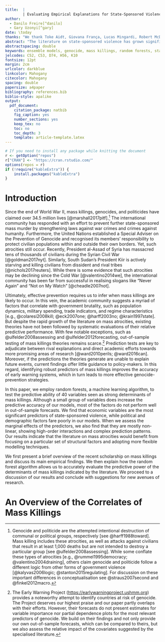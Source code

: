 ```yaml
---
title:  |
        | Evaluating Empirical Explanations for State-Sponsored Violence with Ensemble Models
author: 
  - Danilo Freire[^danilo]
  - Gary Uzonyi[^gary]
date: \today
thanks: "We thank Toke Aidt, Giovana França, Lucas Mingardi, Robert McDonnell, Umberto Mignozzetti, Catarina Roman, David Skarbek, and Graham Denyer Willis for their helpful suggestions and comments. All replication materials are available at <https://github.com/danilofreire/mass-killings-prediction>."
abstract: "The literature on state-sponsored violence has grown significantly over the last decades. Although scholars have suggested a number of potential correlates of mass killings, it is unclear whether those factors increase our ability to forecast state-led violence. Here we employ ensemble learning algorithms to test the predictive performance of 40 variables on a sample of 177 countries from 1945 to 2013. We find that most variables fail to improve out-of-sample predictive power (*mention opportunity logic*). We also find high-order interactions between the covariates, which the existing literature generally does not account for. We argue that empirical studies on mass atrocities should adopt more flexible modelling techniques and use predictive accuracy to validate theories and inform public policy decisions."
abstractspacing: double
keywords: ensemble models, genocide, mass killings, random forests, state-sponsored violence
jelcodes: C52, C53, D74, H56, K10
fontsize: 12pt
margin: 2cm
urlcolor: darkblue
linkcolor: Mahogany
citecolor: Mahogany
spacing: double
papersize: a4paper
bibliography: references.bib
biblio-style: apalike
output:
  pdf_document:
    citation_package: natbib
    fig_caption: yes
    number_sections: yes
    keep_tex: no
    toc: no
    toc_depth: 3
    template: article-template.latex
---
```


```r
# If you need to install any package while knitting the document
r <- getOption("repos")
r["CRAN"] <- "https://cran.rstudio.com/"
options(repos = r)
if (!require("kableExtra")) {
    install.packages("kableExtra")
}
```

[^danilo]: Postdoctoral Research Associate, The Political Theory Project, Brown
University, 8 Fones Alley, Providence, RI 02912,
[`danilofreire@gmail.com`](mailto:danilofreire@gmail.com),
<http://danilofreire.github.io>. Corresponding author.

[^gary]: Assistant Professor, Department of Political Science; Research Fellow,
Howard H. Baker Jr. Center for Public Policy, University of Tennessee, 1640
Cumberland Ave, Knoxville, TN 37996,
[`guzonyi@utk.edu`](mailto:guzonyi@utk.edu),
<https://sites.google.com/site/uzonyigary>.

\newpage

# Introduction
\label{sec:intro}

Since the end of World War II, mass killings, genocides, and politicides have
claimed over 34.5 million lives [@marshall2017pitf].[^definition]
The international community has responded with an effort to prevent further
state-sponsored mass murder by strengthening laws against war crimes and crimes
against humanity. Furthermore, the United Nations established a Special Adviser
on the Prevention of Genocide and recognised its members' responsibility to
protect civilian populations within and outside their own borders. Yet, such
atrocities still occur. Recently, President al-Assad of Syria has massacred
tens of thousands of civilians during the Syrian Civil War [@goldman2017nyt].
Similarly, South Sudan's President Kiir is actively starving and killing
civilians from dissident and rival tribes [@nichols2017reuters]. While there is
some evidence that such atrocities may be declining since the Cold War
[@valentino2014we], the international community has been far from successful in
realising slogans like "Never Again" and "Not on My Watch" [@cheadle2007not].

[^definition]: Genocide and politicide are the attempted intentional
destruction of communal or political groups, respectively [see
@harff1988toward]. Mass killing includes these atrocities, as well as attacks
against civilians that result in at least 1,000 deaths but are not intended to
destroy a particular group [see @ulfelder2008assessing]. While some conflate
these types of atrocities [e.g., @rummel1995democracy; @valentino2004draining],
others claim genocide and politicide follow a different logic from other forms
of government violence [@kalyvas2006logic; @stanton2015regulating]. For
discussion on these important differences in conceptualisation see
@straus2007second and @finkel2012macro.

Ultimately, effective prevention requires us to infer when mass killings are
likely to occur. In this vein, the academic community suggests a myriad of
factors that correlate with government brutality, such as population dynamics,
military spending, trade indicators, and regime characteristics [e.g.,
@colaresi2008kill; @eck2007one; @harff2003no; @krain1997state]. But despite the
rapid growth of the literature on mass atrocities, existing theories have not
been followed by systematic evaluations of their relative predictive
performance. With few notable exceptions, such as @ulfelder2008assessing and
@ulfelder2012forecasting, out-of-sample testing of mass killings theories
remains scarce.[^ewp] Prediction tests are key to adjudicate between rival
explanations and direct academic efforts towards more promising areas of
research [@ward2010perils; @ward2016can]. Moreover, if the predictions the
theories generate are unable to explain future events, current findings offer
little guidance to policy-makers. In this regard, identifying robust predictors
of mass killings improves the accuracy of early warning systems, which in turn
leads to more effective genocide-prevention strategies.

[^ewp]: The Early Warning Project (<https://earlywarningproject.ushmm.org>)
provides a noteworthy attempt to identify countries at risk of genocide. The
Project deserves our highest praise and our paper partly overlaps with their
efforts. However, their forecasts do not present estimates for variable
importance nor partial dependence plots for the most relevant predictors of
genocide. We build on their findings and not only provide our own out-of-sample
forecasts, which can be compared to theirs, but we also assess the relative
impact of the covariates suggested by the specialised literature. 

In this paper, we employ random forests, a machine learning algorithm, to test
the predictive ability of 40 variables seen as strong determinants of mass
killings. Although a small group of variables does increase the predictive
accuracy of our models, most of the factors do not perform well in
out-of-sample forecasts. We find that economic variables are the most
significant predictors of state-sponsored violence, while political and
demographic factors fare poorly in our models. When we assess the marginal
effects of the predictors, we also find that they are mostly non-linear,
showing high-order interactions and complex prediction patterns. Our results
indicate that the literature on mass atrocities would benefit from focusing on
a particular set of structural factors and adopting more flexible modelling
techniques.

We first present a brief overview of the recent scholarship on mass killings
and discuss its main empirical findings. We then explain how the random forest
algorithm allows us to accurately evaluate the predictive power of the
determinants of mass killings indicated by the literature. We proceed to a
discussion of our results and conclude with suggestions for new avenues of
research.

# An Overview of the Correlates of Mass Killings 
\label{sec:literature}


\newpage
\setlength{\parindent}{0cm}
\setlength{\parskip}{5pt}
